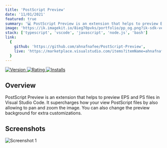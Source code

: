 ```yaml
---
title: 'PostScript Preview'
date: '11/01/2021'
featured: true
summary: '💻 PostScript Preview is an extension that helps to preview EPS and PS files in Visual Studio Code'
image: 'https://ik.imagekit.io/8ieg70pvks/portfolio/pp_og.png?ik-sdk-version=javascript-1.4.3&updatedAt=1670981729993'
stack: ['typescript', 'vscode', 'javascript', 'node.js', 'bash']
link:
  {
    github: 'https://github.com/ahnafnafee/PostScript-Preview',
    live: 'https://marketplace.visualstudio.com/items?itemName=ahnafnafee.postscript-preview'
  }
---
```


<div className='row-center'>
  <a href='https://marketplace.visualstudio.com/items?itemName=ahnafnafee.postscript-preview'>
    <img
      src='https://img.shields.io/visual-studio-marketplace/v/ahnafnafee.postscript-preview?logo=visualstudiocode&style=for-the-badge'
      alt='Version'
    />
  </a>
  <a href='https://marketplace.visualstudio.com/items?itemName=ahnafnafee.postscript-preview'>
    <img
      src='https://img.shields.io/visual-studio-marketplace/r/ahnafnafee.postscript-preview?logo=visualstudiocode&style=for-the-badge'
      alt='Rating'
    />
  </a>
  <a href='https://marketplace.visualstudio.com/items?itemName=ahnafnafee.postscript-preview'>
    <img
      src='https://img.shields.io/visual-studio-marketplace/azure-devops/installs/total/ahnafnafee.postscript-preview?logo=visualstudiocode&style=for-the-badge'
      alt='Installs'
    />
  </a>
</div>

## Overview

PostScript Preview is an extension that helps to preview EPS and PS files in Visual Studio Code. It supercharges
how your view PostScript files by also allowing to pan and zoom the image. You can also change the preview
background for extra customizations.

## Screenshots

![Screenshot 1](https://raw.githubusercontent.com/ahnafnafee/PostScript-Preview/master/demo/postscript-preview-demo.gif)
